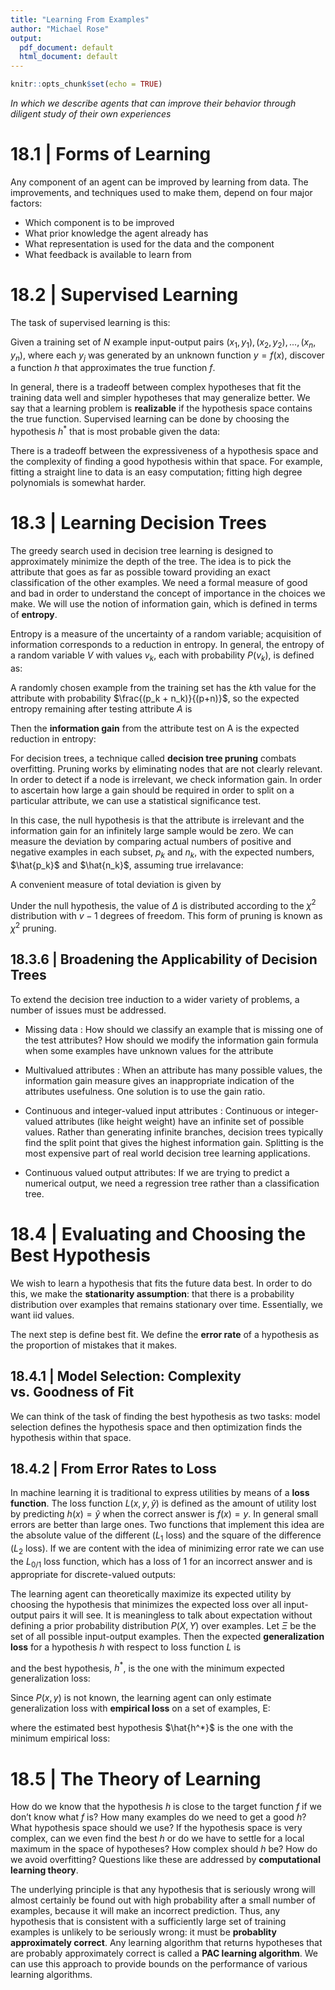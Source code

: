 ```yaml
---
title: "Learning From Examples"
author: "Michael Rose"
output:
  pdf_document: default
  html_document: default
---
```


```r
knitr::opts_chunk$set(echo = TRUE)
```

_In which we describe agents that can improve their behavior through diligent study of their own experiences_

# 18.1 | Forms of Learning 

Any component of an agent can be improved by learning from data. The improvements, and techniques used to make them, depend on four major factors:

- Which component is to be improved
- What prior knowledge the agent already has
- What representation is used for the data and the component
- What feedback is available to learn from

# 18.2 | Supervised Learning 

The task of supervised learning is this: 

Given a training set of $N$ example input-output pairs $(x_1, y_1), (x_2, y_2), ..., (x_n, y_n)$, where each $y_j$ was generated by an unknown function $y = f(x)$, discover a function $h$ that approximates the true function $f$. 

In general, there is a tradeoff between complex hypotheses that fit the training data well and simpler hypotheses that may generalize better. We say that a learning problem is **realizable** if the hypothesis space contains the true function. Supervised learning can be done by choosing the hypothesis $h^*$ that is most probable given the data: 

\begin{center}
$h^* = \arg\max\limits_{h \in \mathcal{H}} P(h | data) = \arg\max\limits_{h \in \mathcal{H}} P(data|h)p(h)$
\end{center}

There is a tradeoff between the expressiveness of a hypothesis space and the complexity of finding a good hypothesis within that space. For example, fitting a straight line to data is an easy computation; fitting high degree polynomials is somewhat harder.

# 18.3 | Learning Decision Trees 

The greedy search used in decision tree learning is designed to approximately minimize the depth of the tree. The idea is to pick the attribute that goes as far as possible toward providing an exact classification of the other examples. We need a formal measure of good and bad in order to understand the concept of importance in the choices we make. We will use the notion of information gain, which is defined in terms of **entropy**. 

Entropy is a measure of the uncertainty of a random variable; acquisition of information corresponds to a reduction in entropy. In general, the entropy of a random variable $V$ with values $v_k$, each with probability $P(v_k)$, is defined as: 

\begin{center}
Entropy: $H(V) = \sum\limits_k P(v_k) \log_2 \frac{1}{P(v_k)} = - \sum\limits_k P(v_k) \log_2 P(v_k)$
\end{center}

A randomly chosen example from the training set has the $k$th value for the attribute with probability $\frac{(p_k + n_k)}{(p+n)}$, so the expected entropy remaining after testing attribute $A$ is 

\begin{center}
$\mathrm{Remainder}(A) = \sum\limits_{k=1}^d \frac{(p_k + n_k)}{(p+n)} B(\frac{(p_k)}{(p_k+n_k)})$
\end{center}

Then the **information gain** from the attribute test on A is the expected reduction in entropy: 

\begin{center}
$\mathrm{Information Gain}(A) = B(\frac{p}{p+n}) - \mathrm{Remainder}(A)$
\end{center}

For decision trees, a technique called **decision tree pruning** combats overfitting. Pruning works by eliminating nodes that are not clearly relevant. In order to detect if a node is irrelevant, we check information gain. In order to ascertain how large a gain should be required in order to split on a particular attribute, we can use a statistical significance test.

In this case, the null hypothesis is that the attribute is irrelevant and the information gain for an infinitely large sample would be zero. We can measure the deviation by comparing actual numbers of positive and negative examples in each subset, $p_k$ and $n_k$, with the expected numbers, $\hat{p_k}$ and $\hat{n_k}$, assuming true irrelavance: 

\begin{center}
$\hat{p_k} = p \times \frac{(p_k + n_k)}{(p+n)}$ \quad \quad $\hat{n_k} = n \times \frac{(p_k + n_k)}{(p+n)}$
\end{center}

A convenient measure of total deviation is given by

\begin{center}
$\Delta = \sum\limits_{k=1}^d \frac{(p_k - \hat{p_k})^2}{p + n} + \frac{(n_k = \hat{n_k})^2}{p + n}$
\end{center}

Under the null hypothesis, the value of $\Delta$ is distributed according to the $\chi^2$ distribution with $v - 1$ degrees of freedom. This form of pruning is known as $\chi^2$ pruning. 


## 18.3.6 | Broadening the Applicability of Decision Trees 

To extend the decision tree induction to a wider variety of problems, a number of issues must be addressed. 

- Missing data : How should we classify an example that is missing one of the test attributes? How should we modify the information gain formula when some examples have unknown values for the attribute

- Multivalued attributes : When an attribute has many possible values, the information gain measure gives an inappropriate indication of the attributes usefulness. One solution is to use the gain ratio.

- Continuous and integer-valued input attributes : Continuous or integer-valued attributes (like height weight) have an infinite set of possible values. Rather than generating infinite branches, decision trees typically find the split point that gives the highest information gain. Splitting is the most expensive part of real world decision tree learning applications. 

- Continuous valued output attributes: If we are trying to predict a numerical output, we need a regression tree rather than a classification tree. 

# 18.4 | Evaluating and Choosing the Best Hypothesis 

We wish to learn a hypothesis that fits the future data best. In order to do this, we make the **stationarity assumption**: that there is a probability distribution over examples that remains stationary over time. Essentially, we want iid values. 

The next step is define best fit. We define the **error rate** of a hypothesis as the proportion of mistakes that it makes. 

## 18.4.1 | Model Selection: Complexity vs. Goodness of Fit

We can think of the task of finding the best hypothesis as two tasks: model selection defines the hypothesis space and then optimization finds the hypothesis within that space. 

## 18.4.2 | From Error Rates to Loss 

In machine learning it is traditional to express utilities by means of a **loss function**. The loss function $L(x, y, \hat{y})$ is defined as the amount of utility lost by predicting $h(x) = \hat{y}$ when the correct answer is $f(x) = y$. In general small errors are better than large ones. Two functions that implement this idea are the absolute value of the different ($L_1$ loss) and the square of the difference ($L_2$ loss). If we are content with the idea of minimizing error rate we can use the $L_{0/1}$ loss function, which has a loss of 1 for an incorrect answer and is appropriate for discrete-valued outputs: 

\begin{center}
Absolute Value Loss: $L_1(y, \hat{y}) = |y - \hat{y}|$

Squared Error Loss: $L_2(y, \hat{y}) = (y - \hat{y})^2$

0/1 Loss: $L_{0/1}(y, \hat{y}) = 0 \quad \mathrm{if} \quad y = \hat{y}, \quad \mathrm{else} \quad 1$
\end{center}

The learning agent can theoretically maximize its expected utility by choosing the hypothesis that minimizes the expected loss over all input-output pairs it will see. It is meaningless to talk about expectation without defining a prior probability distribution $P(X, Y)$ over examples. Let $\Xi$ be the set of all possible input-output examples. Then the expected **generalization loss** for a hypothesis $h$ with respect to loss function $L$ is 

\begin{center}
$\mathrm{GenLoss}_L (h) = \sum\limits_{(x, y) \in \Xi} L(y, h(x)) P(x, y)$
\end{center}

and the best hypothesis, $h^*$, is the one with the minimum expected generalization loss: 

\begin{center}
$h^* = \arg \min\limits_{h \in \mathcal{H}} \mathrm{GenLoss}_L (h)$
\end{center}

Since $P(x, y)$ is not known, the learning agent can only estimate generalization loss with **empirical loss** on a set of examples, E: 

\begin{center}
$\mathrm{EmpLoss}_{L, E}(h) = \frac{1}{N} \sum\limits_{(x, y) \in E} L(y, h(x))$
\end{center}

where the estimated best hypothesis $\hat{h^*}$ is the one with the minimum empirical loss: 

\begin{center}
$\hat{h^*} = \arg \min\limits_{h \in \mathcal{H}} EmpLoss_{L,E}(h)$
\end{center}

# 18.5 | The Theory of Learning 

How do we know that the hypothesis $h$ is close to the target function $f$ if we don't know what $f$ is? How many examples do we need to get a good $h$? What hypothesis space should we use? If the hypothesis space is very complex, can we even find the best $h$ or do we have to settle for a local maximum in the space of hypotheses? How complex should $h$ be? How do we avoid overfitting? Questions like these are addressed by **computational learning theory**.

The underlying principle is that any hypothesis that is seriously wrong will almost certainly be found out with high probability after a small number of examples, because it will make an incorrect prediction. Thus, any hypothesis that is consistent with a sufficiently large set of training examples is unlikely to be seriously wrong: it must be **probablity approximately correct**. Any learning algorithm that returns hypotheses that are probably approximately correct is called a **PAC learning algorithm**. We can use this approach to provide bounds on the performance of various learning algorithms. 



